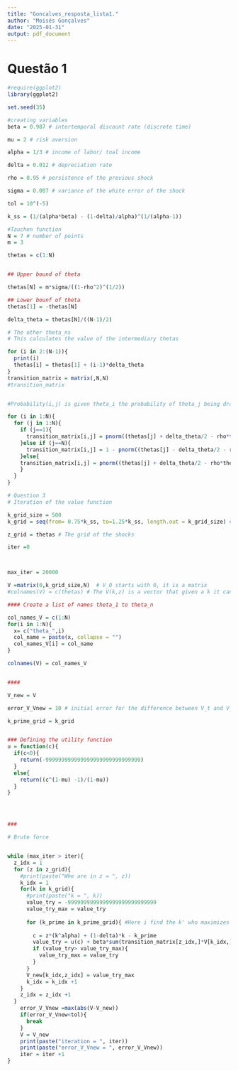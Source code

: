 ```yaml
---
title: "Goncalves_resposta_lista1."
author: "Moisés Gonçalves"
date: "2025-01-31"
output: pdf_document
---
```


# Questão 1 
```r
#require(ggplot2)
library(ggplot2)

set.seed(35)

#creating variables 
beta = 0.987 # intertemporal discount rate (discrete time)

mu = 2 # risk aversion

alpha = 1/3 # income of labor/ toal income 

delta = 0.012 # depreciation rate 

rho = 0.95 # persistence of the previous shock

sigma = 0.007 # variance of the white error of the shock

tol = 10^(-5)

k_ss = (1/(alpha*beta) - (1-delta)/alpha)^(1/(alpha-1))
```

```r
#Tauchen function
N = 7 # number of points 
m = 3

thetas = c(1:N)


## Upper bound of theta 

thetas[N] = m*sigma/((1-rho^2)^(1/2))

## Lower bounf of theta 
thetas[1] = -thetas[N]

delta_theta = thetas[N]/((N-1)/2)

# The other theta_ns
# This calculates the value of the intermediary thetas

for (i in 2:(N-1)){
  print(i)
  thetas[i] = thetas[1] + (i-1)*delta_theta
}
transition_matrix = matrix(,N,N)
#transition_matrix


#Probability(i,j) is given theta_i the probability of theta_j being draw in the next period

for (i in 1:N){
  for (j in 1:N){
    if (j==1){
      transition_matrix[i,j] = pnorm((thetas[j] + delta_theta/2 - rho*thetas[i])/sigma)
    }else if (j==N){
      transition_matrix[i,j] = 1 - pnorm((thetas[j] - delta_theta/2 - rho*thetas[i])/sigma)
    }else{
    transition_matrix[i,j] = pnorm((thetas[j] + delta_theta/2 - rho*thetas[i])/sigma) - pnorm((thetas[j] - delta_theta/2 - rho*thetas[i])/sigma)
    }
  }
}

```

```r
# Question 3
# Iteration of the value function

k_grid_size = 500
k_grid = seq(from= 0.75*k_ss, to=1.25*k_ss, length.out = k_grid_size) #Create grid for capital

z_grid = thetas # The grid of the shocks 

iter =0



max_iter = 20000

V =matrix(0,k_grid_size,N)  # V_0 starts with 0, it is a matrix
#colnames(V) = c(thetas) # The V(k,z) is a vector that given a k it can assume different values depending on the realization of the shock z

#### Create a list of names theta_1 to theta_n

col_names_V = c(1:N)
for(i in 1:N){
  x= c("theta_",i)
  col_name = paste(x, collapse = "")
  col_names_V[i] = col_name   
}

colnames(V) = col_names_V


####

V_new = V

error_V_Vnew = 10 # initial error for the difference between V_t and V_t+1

k_prime_grid = k_grid


### Defining the utility function
u = function(c){
  if(c<0){
    return(-999999999999999999999999999999)
  }
  else{
    return((c^(1-mu) -1)/(1-mu))
  }
}




###

# Brute force 


while (max_iter > iter){
  z_idx = 1
  for (z in z_grid){
    #print(paste("Whe are in z = ", z))
    k_idx = 1
    for(k in k_grid){
      #print(paste("k = ", k))
      value_try = -9999999999999999999999999999
      value_try_max = value_try
      
      for (k_prime in k_prime_grid){ #Here i find the k' who maximizes the value function V given k and z
        
        c = z*(k^alpha) + (1-delta)*k - k_prime
        value_try = u(c) + beta*sum(transition_matrix[z_idx,]*V[k_idx,])
        if (value_try> value_try_max){
          value_try_max = value_try
        }
      }
      V_new[k_idx,z_idx] = value_try_max
      k_idx = k_idx +1
    }
    z_idx = z_idx +1
  }
    error_V_Vnew =max(abs(V-V_new))
    if(error_V_Vnew<tol){
      break
    }
    V = V_new
    print(paste("iteration = ", iter))
    print(paste("error_V_Vnew = ", error_V_Vnew))
    iter = iter +1
}



```

